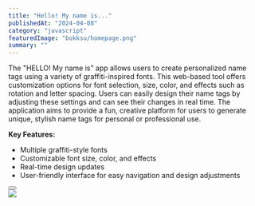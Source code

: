 ---
title: "Hello! My name is..."
publishedAt: "2024-04-08"
category: "javascript"
featuredImage: "bokksu/homepage.png"
summary: ""
---

The "HELLO! My name is" app allows users to create personalized name tags using a variety of graffiti-inspired fonts. This web-based tool offers customization options for font selection, size, color, and effects such as rotation and letter spacing. Users can easily design their name tags by adjusting these settings and can see their changes in real time. The application aims to provide a fun, creative platform for users to generate unique, stylish name tags for personal or professional use.

**Key Features:**

- Multiple graffiti-style fonts
- Customizable font size, color, and effects
- Real-time design updates
- User-friendly interface for easy navigation and design adjustments

<div>
  <Button
    href="https://mpittas.github.io/hello-my-name-is-app"
    title="View project"
    className="mt-4 mb-12"
  />
</div>

<div className="py-6">
  <Image src="/projects/hmni/screenshot-1.png" width={1440} height={1000} />
</div>
